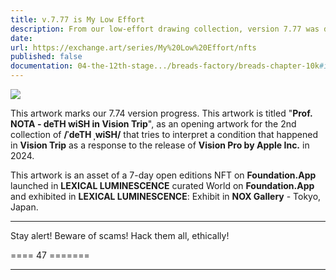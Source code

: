 ```yaml
---
title: v.7.77 is My Low Effort
description: From our low-effort drawing collection, version 7.77 was developed as we drew with our low-effort for the collection.
date:
url: https://exchange.art/series/My%20Low%20Effort/nfts
published: false
documentation: 04-the-12th-stage.../breads-factory/breads-chapter-10k#id-09958.-my-low-effort-on-sale-now
---
```


[![](/images/prog/7.74.gif)](/images/prog/7.74.gif)

This artwork marks our 7.74 version progress. This artwork is titled "**Prof. NOTA - deTH wiSH in Vision Trip**", as an opening artwork for the 2nd collection of **/ˈdeTH ˌwiSH/** that tries to interpret a condition that happened in **Vision Trip** as a response to the release of **Vision Pro by Apple Inc.** in 2024.

This artwork is an asset of a 7-day open editions NFT on **Foundation.App** launched in **LEXICAL LUMINESCENCE** curated World on **Foundation.App** and exhibited in **LEXICAL LUMINESCENCE**: Exhibit in **NOX Gallery** - Tokyo, Japan.

---

Stay alert! Beware of scams! Hack them all, ethically!

==== 47 =======

---
